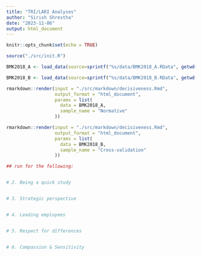 ```yaml
---
title: "TRI/LARI Analyses"
author: "Sirish Shrestha"
date: "2023-11-06"
output: html_document
---
```


```r
knitr::opts_chunk$set(echo = TRUE)

source("./src/init.R")

```


```r

BMK2018_A <- load_data(source=sprintf("%s/data/BMK2018_A.RData", getwd()), raters=raters)

BMK2018_B <- load_data(source=sprintf("%s/data/BMK2018_B.RData", getwd()), raters=raters)


```



```r

rmarkdown::render(input = "./src/markdown/decisiveness.Rmd", 
                  output_format = "html_document", 
                  params = list(
                    data = BMK2018_A,
                    sample_name = "Normative"
                  ))

rmarkdown::render(input = "./src/markdown/decisiveness.Rmd", 
                  output_format = "html_document", 
                  params = list(
                    data = BMK2018_B, 
                    sample_name = "Cross-validation"
                  ))

```


```r

## run for the following: 


# 2. Being a quick study


# 3. Strategic perspective


# 4. Leading employees


# 5. Respect for differences


# 6. Compassion & Sensitivity




```



